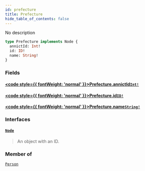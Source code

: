 ```yaml
---
id: prefecture
title: Prefecture
hide_table_of_contents: false
---
```








No description

```graphql
type Prefecture implements Node {
  annictId: Int!
  id: ID!
  name: String!
}
```


### Fields

#### [<code style={{ fontWeight: 'normal' }}>Prefecture.<b>annictId</b></code>](#)<Bullet />[`Int!`](/docs/graphql-api/beta/reference/scalars/int) <Badge class="secondary" text="non-null"/> <Badge class="secondary" text="scalar"/>
> 
> 

#### [<code style={{ fontWeight: 'normal' }}>Prefecture.<b>id</b></code>](#)<Bullet />[`ID!`](/docs/graphql-api/beta/reference/scalars/id) <Badge class="secondary" text="non-null"/> <Badge class="secondary" text="scalar"/>
> 
> 

#### [<code style={{ fontWeight: 'normal' }}>Prefecture.<b>name</b></code>](#)<Bullet />[`String!`](/docs/graphql-api/beta/reference/scalars/string) <Badge class="secondary" text="non-null"/> <Badge class="secondary" text="scalar"/>
> 
> 

### Interfaces

#### [`Node`](/docs/graphql-api/beta/reference/interfaces/node) <Badge class="secondary" text="interface"/>
> An object with an ID.
> 



### Member of

[`Person`](/docs/graphql-api/beta/reference/objects/person)  <Badge class="secondary" text="object"/>



